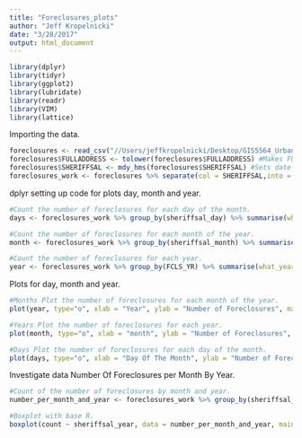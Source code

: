 ```yaml
---
title: "Foreclosures_plots"
author: "Jeff Kropelnicki"
date: "3/28/2017"
output: html_document
---
```


```r
library(dplyr)
library(tidyr)
library(ggplot2)
library(lubridate)
library(readr)
library(VIM)
library(lattice)
```

Importing the data. 
```r
foreclosures <- read_csv("//Users/jeffkropelnicki/Desktop/GIS5564_Urban_GIS/Project/foreclosures..csv") 
foreclosures$FULLADDRESS <- tolower(foreclosures$FULLADDRESS) #Makes FULLADDRESS to lowercase for a join with parcels 
foreclosures$SHERIFFSAL <- mdy_hms(foreclosures$SHERIFFSAL) #Sets date to hours minutes sec.
foreclosures_work <- foreclosures %>% separate(col = SHERIFFSAL,into = c("sheriffsal_year", "sheriffsal_month", "sheriffsal_day"), sep = "-") #separate SALE_DATE to year, month and day.
```


dplyr setting up code for plots day, month and year. 
```r
#Count the number of foreclosures for each day of the month. 
days <- foreclosures_work %>% group_by(sheriffsal_day) %>% summarise(what_day = n()) %>% arrange(sheriffsal_day)

#Count the number of foreclosures for each month of the year. 
month <- foreclosures_work %>% group_by(sheriffsal_month) %>% summarise(what_month = n()) %>% arrange(sheriffsal_month) 

#Count the number of foreclosures for each year.
year <- foreclosures_work %>% group_by(FCLS_YR) %>% summarise(what_year = n()) %>% arrange(FCLS_YR)
```   
    
Plots for day, month and year. 
```r

#Months Plot the number of foreclosures for each month of the year. 
plot(year, type="o", xlab = "Year", ylab = "Number of Foreclosures", main = "Total Foreclosures Over 2005 to 2016")

#Years Plot the number of foreclosures for each year. 
plot(month, type="o", xlab = "month", ylab = "Number of Foreclosures", main = "Total Foreclosures In All Months")

#Days Plot the number of foreclosures for each day of the month. 
plot(days, type="o", xlab = "Day Of The Month", ylab = "Number of Foreclosures", main = "Total On Each Day Of The Month")

```   
   
   
Investigate data Number Of Foreclosures per Month By Year.   
```r
#Count of the number of foreclosures by month and year. 
number_per_month_and_year <- foreclosures_work %>% group_by(sheriffsal_year, sheriffsal_month) %>% summarize(count = n())

#Boxplot with base R. 
boxplot(count ~ sheriffsal_year, data = number_per_month_and_year, main = "Number Of Foreclosures Per Month By Year", ylab = "Number Of Foreclosures", xlab = "Year", col = c("cyan1"), cex = 1, pch = 21)
```